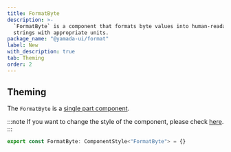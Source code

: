 ```yaml
---
title: FormatByte
description: >-
  `FormatByte` is a component that formats byte values into human-readable
  strings with appropriate units.
package_name: "@yamada-ui/format"
label: New
with_description: true
tab: Theming
order: 2
---
```


## Theming

The `FormatByte` is a [single part component](/styled-system/theming/component-styles#single-part-components).

:::note
If you want to change the style of the component, please check [here](/styled-system/theming/customize-theme#changing-the-style-of-components).
:::

```ts
export const FormatByte: ComponentStyle<"FormatByte"> = {}
```
